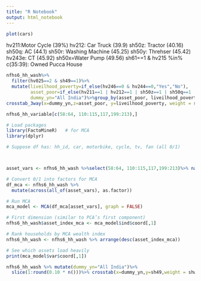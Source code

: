 ```yaml
---
title: "R Notebook"
output: html_notebook
---
```



```r
plot(cars)
```


hv211:Motor Cycle (39%)
hv212: Car Truck (39.9)
sh50z: Tractor (40.16)
sh50q: AC (44.1)
sh50r: Washing Machine (45.25)
sh50y: Threhser (45.42)
hv243e: CT (45.92)
sh50x=Water Pump (49.56)
sh61==1 & hv215 %in% c(35:39): Owned Pucca House

```r
nfhs6_hh_wash%>%
  filter(hv025==2 & sh49==1)%>%
  mutate(liveilhood_poverty=if_else(hv246==0 & hv244==0,"Yes","No"),
         asset_poor=if_else(hv211==1 | hv212==1 | sh50z==1 | sh50q==1 | sh50r==1 | sh50y==1 | hv243e==1 | sh50x==1 | (sh61==1 & hv215 %in% c(35:39)) ,"No","Yes"),
         dummy_yn="All India")%>%group_by(asset_poor, liveilhood_poverty)%>% summarise(tot_n=sum(shweight))%>%spread(key = "liveilhood_poverty", value="tot_n")
crosstab_3way(x=dummy_yn,z=asset_poor, y=liveilhood_poverty, weight = shweight,unwt_n = TRUE,)
```

```r
nfhs6_hh_variable[c(58:64, 110:115,117,199:213),]
```

```r
# Load packages
library(FactoMineR)   # for MCA
library(dplyr)

# Suppose df has: hh_id, car, motorbike, cycle, tv, fan (all 0/1)



asset_vars <- nfhs6_hh_wash %>%select(58:64, 110:115,117,199:213)%>% names()

# Convert 0/1 into factors for MCA
df_mca <- nfhs6_hh_wash %>%
  mutate(across(all_of(asset_vars), as.factor))

# Run MCA
mca_model <- MCA(df_mca[asset_vars], graph = FALSE)

# First dimension (similar to PCA’s first component)
nfhs6_hh_wash$asset_index_mca <- mca_model$ind$coord[,1]

# Rank households by MCA wealth index
nfhs6_hh_wash <- nfhs6_hh_wash %>% arrange(desc(asset_index_mca))

# See which assets load heavily
print(mca_model$var$coord[,1])

nfhs6_hh_wash %>% mutate(dummy_yn="All India")%>%
  slice(1:round(0.10 * n()))%>% crosstab(x=dummy_yn,y=sh49,weight = shweight)

```

